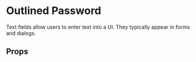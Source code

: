 
<Meta of={PasswordOutlined} />

# Outlined Password

Text fields allow users to enter text into a UI. They typically appear in forms and dialogs.

<Primary />

## Props

<Controls />
